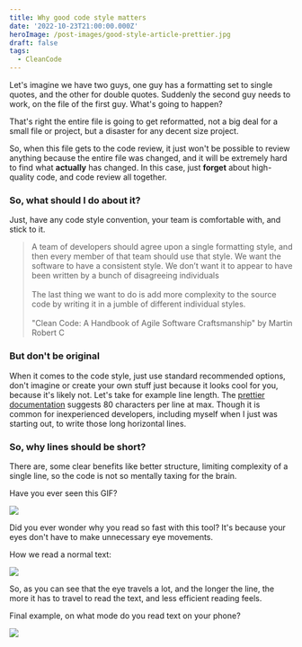 ```yaml
---
title: Why good code style matters
date: '2022-10-23T21:00:00.000Z'
heroImage: /post-images/good-style-article-prettier.jpg
draft: false
tags:
  - CleanCode
---
```


Let's imagine we have two guys, one guy has a formatting set to single quotes, and the other for double quotes. Suddenly the second guy needs to work, on the file of the first guy. What's going to happen?

That's right the entire file is going to get reformatted, not a big deal for a small file or project, but a disaster for any decent size project.

So, when this file gets to the code review, it just won't be possible to review anything because the entire file was changed, and it will be extremely hard to find what **actually** has changed. In this case, just **forget** about high-quality code, and code review all together.

### So, what should I do about it?

Just, have any code style convention, your team is comfortable with, and stick to it.

> A team of developers should agree upon a single formatting style, and then every member of that team should use that style. We want the software to have a consistent style. We don’t want it to appear to have been written by a bunch of disagreeing individuals\
> \
> The last thing we want to do is add more complexity to the source code by writing it in a jumble of different individual styles.\
> \
> "Clean Code: A Handbook of Agile Software Craftsmanship" by Martin Robert C

### But don't be original

When it comes to the code style, just use standard recommended options, don't imagine or create your own stuff just because it looks cool for you, because it's likely not. Let's take for example line length. The [prettier documentation](https://prettier.io/docs/en/options.html) suggests 80 characters per line at max. Though it is common for inexperienced developers, including myself when I just was starting out, to write those long horizontal lines.

### So, why lines should be short?

There are, some clear benefits like better structure, limiting complexity of a single line, so the code is not so mentally taxing for the brain.

Have you ever seen this GIF?

![](</post-images/fast words.gif>)

Did you ever wonder why you read so fast with this tool? It's because your eyes don't have to make unnecessary eye movements.

How we read a normal text:

![](/post-images/eye-reading-text-example.jpg)

So, as you can see that the eye travels a lot, and the longer the line, the more it has to travel to read the text, and less efficient reading feels.

Final example, on what mode do you read text on your phone?

![](/post-images/portrait-vs-landscape.jpg)
